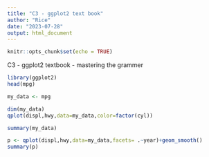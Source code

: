 ```yaml
---
title: "C3 - ggplot2 text book"
author: "Rice"
date: "2023-07-28"
output: html_document
---
```


```r
knitr::opts_chunk$set(echo = TRUE)
```


C3 - ggplot2 textbook - mastering the grammer

```r
library(ggplot2)
head(mpg)

my_data <- mpg

dim(my_data)
qplot(displ,hwy,data=my_data,color=factor(cyl))

summary(my_data)

p <- qplot(displ,hwy,data=my_data,facets= .~year)+geom_smooth()
summary(p)
```

